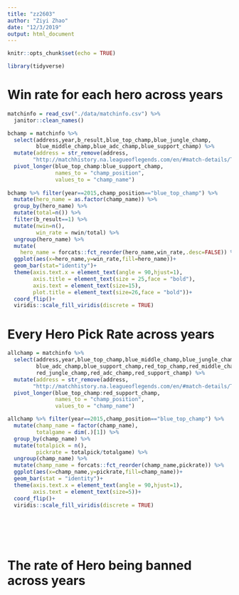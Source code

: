 ```yaml
---
title: "zz2603"
author: "Ziyi Zhao"
date: "12/3/2019"
output: html_document
---
```


```r
knitr::opts_chunk$set(echo = TRUE)

library(tidyverse)

```

# Win rate for each hero across years

```r
matchinfo = read_csv("./data/matchinfo.csv") %>% 
  janitor::clean_names()

bchamp = matchinfo %>% 
  select(address,year,b_result,blue_top_champ,blue_jungle_champ,
         blue_middle_champ,blue_adc_champ,blue_support_champ) %>%
  mutate(address = str_remove(address,
        "http://matchhistory.na.leagueoflegends.com/en/#match-details/TRLH1/")) %>% 
  pivot_longer(blue_top_champ:blue_support_champ,
               names_to = "champ_position",
               values_to = "champ_name")
  
bchamp %>% filter(year==2015,champ_position=="blue_top_champ") %>% 
  mutate(hero_name = as.factor(champ_name)) %>% 
  group_by(hero_name) %>% 
  mutate(total=n()) %>% 
  filter(b_result==1) %>% 
  mutate(nwin=n(),
         win_rate = nwin/total) %>% 
  ungroup(hero_name) %>% 
  mutate(
    hero_name = forcats::fct_reorder(hero_name,win_rate,.desc=FALSE)) %>% 
  ggplot(aes(x=hero_name,y=win_rate,fill=hero_name))+
  geom_bar(stat="identity")+
  theme(axis.text.x = element_text(angle = 90,hjust=1),
        axis.title = element_text(size = 25,face = "bold"),
        axis.text = element_text(size=15),
        plot.title = element_text(size=26,face = "bold"))+
  coord_flip()+
  viridis::scale_fill_viridis(discrete = TRUE)

```

# Every Hero Pick Rate across years

```r
allchamp = matchinfo %>% 
  select(address,year,blue_top_champ,blue_middle_champ,blue_jungle_champ,
         blue_adc_champ,blue_support_champ,red_top_champ,red_middle_champ,
         red_jungle_champ,red_adc_champ,red_support_champ) %>% 
  mutate(address = str_remove(address,
        "http://matchhistory.na.leagueoflegends.com/en/#match-details/TRLH1/")) %>% 
  pivot_longer(blue_top_champ:red_support_champ,
               names_to = "champ_position",
               values_to = "champ_name")

allchamp %>% filter(year==2015,champ_position=="blue_top_champ") %>% 
  mutate(champ_name = factor(champ_name),
         totalgame = dim(.)[1]) %>% 
  group_by(champ_name) %>% 
  mutate(totalpick = n(),
         pickrate = totalpick/totalgame) %>% 
  ungroup(champ_name) %>% 
  mutate(champ_name = forcats::fct_reorder(champ_name,pickrate)) %>% 
  ggplot(aes(x=champ_name,y=pickrate,fill=champ_name))+
  geom_bar(stat = "identity")+
  theme(axis.text.x = element_text(angle = 90,hjust=1),
        axis.text = element_text(size=5))+
  coord_flip()+
  viridis::scale_fill_viridis(discrete = TRUE)
  


  



```

# The rate of Hero being banned across years

```r

```






